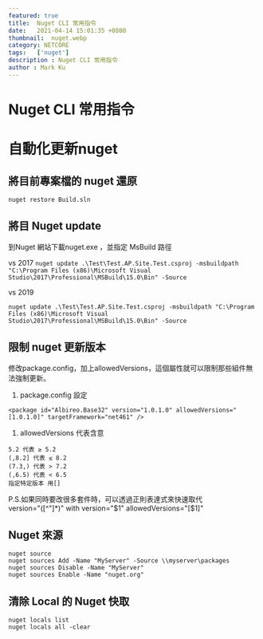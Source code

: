 ```yaml
---
featured: true
title:  Nuget CLI 常用指令
date:   2021-04-14 15:01:35 +0800
thumbnail:  nuget.webp
category: NETCORE
tags:   ['nuget']
description : Nuget CLI 常用指令
author : Mark Ku
---
```

# Nuget CLI 常用指令
# 自動化更新nuget
## 將目前專案檔的 nuget 還原

`nuget restore Build.sln`

## 將目 Nuget update 
到Nuget 網站下載nuget.exe ，並指定 MsBuild 路徑

vs 2017 
`nuget update .\Test\Test.AP.Site.Test.csproj -msbuildpath "C:\Program Files (x86)\Microsoft Visual Studio\2017\Professional\MSBuild\15.0\Bin" -Source `

vs 2019

`nuget update .\Test\Test.AP.Site.Test.csproj -msbuildpath "C:\Program Files (x86)\Microsoft Visual Studio\2017\Professional\MSBuild\15.0\Bin" -Source `

## 限制 nuget 更新版本
修改package.config，加上allowedVersions，這個屬性就可以限制那些組件無法強制更新。

1. package.config 設定

```
<package id="Albireo.Base32" version="1.0.1.0" allowedVersions="[1.0.1.0]" targetFramework="net461" />
```

1. allowedVersions 代表含意

```
5.2 代表 ≥ 5.2
(,8.2] 代表 ≤ 8.2
(7.3,) 代表 > 7.2
(,6.5) 代表 < 6.5
指定特定版本 用[]  
```

P.S.如果同時要改很多套件時，可以透過正則表達式來快速取代  
version=\"([^"]*)\"
with
version="$1" allowedVersions="[$1]"
## Nuget 來源
```
nuget source 
nuget sources Add -Name "MyServer" -Source \\myserver\packages
nuget sources Disable -Name "MyServer"
nuget sources Enable -Name "nuget.org"
```

## 清除 Local 的 Nuget 快取
```
nuget locals list
nuget locals all -clear
```